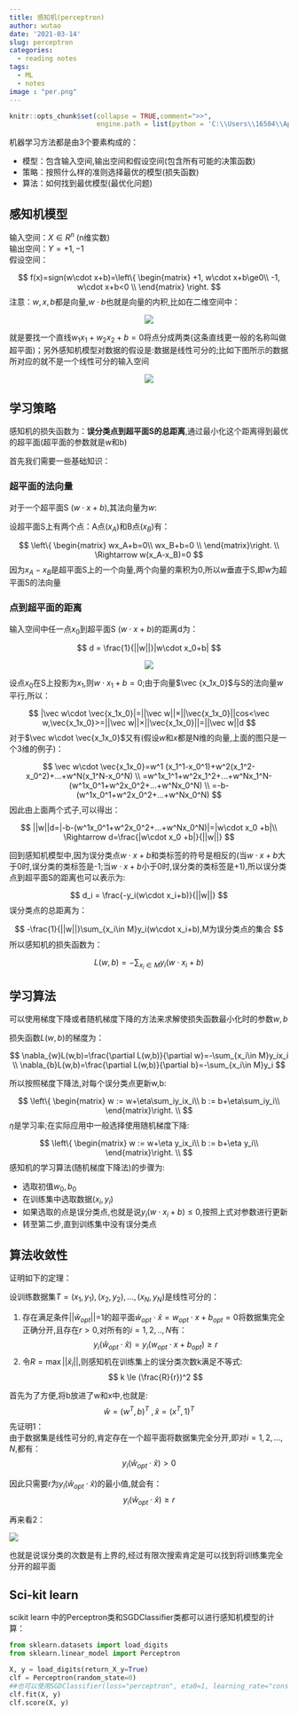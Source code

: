 ---
title: 感知机(perceptron)
author: wutao
date: '2021-03-14'
slug: perceptron
categories:
  - reading notes
tags:
  - ML
  - notes
image : "per.png"
---

```{r setup, include=FALSE,eval=TRUE}
knitr::opts_chunk$set(collapse = TRUE,comment=">>",
                      engine.path = list(python = 'C:\\Users\\16504\\AppData\\Local\\Programs\\Python\\Python38\\python.exe'))
```

机器学习方法都是由3个要素构成的：

-   模型：包含输入空间,输出空间和假设空间(包含所有可能的决策函数)
-   策略：按照什么样的准则选择最优的模型(损失函数)
-   算法：如何找到最优模型(最优化问题)

## 感知机模型

输入空间：$X \in R^n$ (n维实数)  
输出空间：$Y = {+1,-1}$  
假设空间：

$$
f(x)=sign(w\cdot x+b)=\left\{ 
\begin{matrix}
+1, w\cdot x+b\ge0\\
-1, w\cdot x+b<0 \\
\end{matrix}
\right.
$$
注意：$w,x,b$都是向量,$w\cdot b$也就是向量的内积,比如在二维空间中：

<center>

![](https://picgo-wutao.oss-cn-shanghai.aliyuncs.com/img/演示文稿1_01.png)

</center>

就是要找一个直线$w_1x_1+w_2x_2+b=0$将点分成两类(这条直线更一般的名称叫做超平面)；另外感知机模型对数据的假设是:数据是线性可分的;比如下图所示的数据所对应的就不是一个线性可分的输入空间

<center>

![](https://picgo-wutao.oss-cn-shanghai.aliyuncs.com/img/Rd9f79181b6f2972e0795a5815e8dc3a0.png)

</center>

## 学习策略

感知机的损失函数为：**误分类点到超平面S的总距离**,通过最小化这个距离得到最优的超平面(超平面的参数就是w和b)

首先我们需要一些基础知识：

### 超平面的法向量

对于一个超平面S ($w\cdot x+b$),其法向量为$w$:

设超平面S上有两个点：A点$(x_A)$和B点$(x_B)$有：

$$
\left\{ \begin{matrix}         
wx_A+b=0\\
wx_B+b=0 \\
\end{matrix}\right. \\
\Rightarrow w(x_A-x_B)=0
$$
因为$x_A-x_B$是超平面S上的一个向量,两个向量的乘积为0,所以$w$垂直于S,即$w$为超平面S的法向量

### 点到超平面的距离

输入空间中任一点$x_0$到超平面S ($w\cdot x+b$)的距离d为：

$$
d = \frac{1}{||w||}|w\cdot x_0+b|
$$
<center>

![](https://picgo-wutao.oss-cn-shanghai.aliyuncs.com/img/image-20210314141051985.png)

</center>

设点$x_0$在S上投影为$x_1$,则$w\cdot x_1+b=0$;由于向量$\vec {x_1x_0}$与S的法向量$w$平行,所以：

$$
|\vec w\cdot \vec{x_1x_0}|=||\vec w||×||\vec{x_1x_0}||cos<\vec w,\vec{x_1x_0}>=||\vec w||×||\vec{x_1x_0}||=||\vec w||d
$$
对于$\vec w\cdot \vec{x_1x_0}$又有(假设$w$和$x$都是N维的向量,上面的图只是一个3维的例子)：

$$
\vec w\cdot \vec{x_1x_0}=w^1 (x_1^1-x_0^1)+w^2(x_1^2-x_0^2)+...+w^N(x_1^N-x_0^N) \\ =w^1x_1^1+w^2x_1^2+...+w^Nx_1^N-(w^1x_0^1+w^2x_0^2+...+w^Nx_0^N) \\ =-b-(w^1x_0^1+w^2x_0^2+...+w^Nx_0^N)
$$
因此由上面两个式子,可以得出：

$$
||w||d=|-b-(w^1x_0^1+w^2x_0^2+...+w^Nx_0^N)|=|w\cdot x_0 +b|\\
\Rightarrow d=\frac{|w\cdot x_0 +b|}{||w||} 
$$

回到感知机模型中,因为误分类点$w\cdot x+b$和类标签的符号是相反的(当$w\cdot x+b$大于0时,误分类的类标签是-1;当$w\cdot x+b$小于0时,误分类的类标签是+1),所以误分类点到超平面S的距离也可以表示为:

$$
d_i = \frac{-y_i(w\cdot x_i+b)}{||w||}
$$
误分类点的总距离为：

$$
-\frac{1}{||w||}\sum_{x_i\in M}y_i(w\cdot x_i+b),M为误分类点的集合
$$
所以感知机的损失函数为：

$$
L(w,b)=-\sum_{x_i\in M}y_i(w\cdot x_i+b)
$$

## 学习算法

可以使用梯度下降或者随机梯度下降的方法来求解使损失函数最小化时的参数$w,b$

损失函数$L(w,b)$的梯度为：

$$
\nabla_{w}L(w,b)=\frac{\partial L(w,b)}{\partial w}=-\sum_{x_i\in M}y_ix_i \\
\nabla_{b}L(w,b)=\frac{\partial L(w,b)}{\partial b}=-\sum_{x_i\in M}y_i
$$

所以按照梯度下降法,对每个误分类点更新w,b:

$$
\left\{ \begin{matrix}         
w := w+\eta\sum_iy_ix_i\\
b := b+\eta\sum_iy_i\\
\end{matrix}\right. \\
$$
$\eta$是学习率;在实际应用中一般选择使用随机梯度下降:

$$
\left\{ \begin{matrix}         
w := w+\eta y_ix_i\\
b := b+\eta y_i\\
\end{matrix}\right. \\
$$
感知机的学习算法(随机梯度下降法)的步骤为:

- 选取初值$w_0,b_0$
- 在训练集中选取数据$(x_i,y_i)$
- 如果选取的点是误分类点,也就是说$y_i(w\cdot x_i+b)\le0$,按照上式对参数进行更新
- 转至第二步,直到训练集中没有误分类点

## 算法收敛性

证明如下的定理：

设训练数据集$T={(x_1,y_1),(x_2,y_2),...,(x_N,y_N)}$是线性可分的：

1. 存在满足条件$||\hat w_{opt}||$=1的超平面$\hat w_{opt} \cdot \hat x=w_{opt}\cdot x+b_{opt}=0$将数据集完全正确分开,且存在$r>0$,对所有的$i=1,2,..,N$有：
$$
y_i(\hat w_{opt} \cdot \hat x)=y_i(w_{opt}\cdot x+b_{opt})\ge r
$$
2. 令$R=\max||\hat x_i||$,则感知机在训练集上的误分类次数k满足不等式:
$$
k \le (\frac{R}{r})^2
$$

首先为了方便,将b放进了w和x中,也就是:
$$
\hat w=(w^T,b)^T \ ,\hat x = (x^T,1)^T
$$
先证明1：     
由于数据集是线性可分的,肯定存在一个超平面将数据集完全分开,即对$i=1,2,...,N$,都有：
$$
y_i(\hat w_{opt} \cdot \hat x)>0
$$

因此只需要r为$y_i(\hat w_{opt} \cdot \hat x)$的最小值,就会有：
$$
y_i(\hat w_{opt} \cdot \hat x) \ge r
$$

再来看2：      

![](https://picgo-wutao.oss-cn-shanghai.aliyuncs.com/img/2021-03-14_16-08-55_00.png)

也就是说误分类的次数是有上界的,经过有限次搜索肯定是可以找到将训练集完全分开的超平面

## Sci-kit learn

scikit learn 中的Perceptron类和SGDClassifier类都可以进行感知机模型的计算：

```{python}
from sklearn.datasets import load_digits
from sklearn.linear_model import Perceptron

X, y = load_digits(return_X_y=True)
clf = Perceptron(random_state=0)
##也可以使用SGDClassifier(loss="perceptron", eta0=1, learning_rate="constant", penalty=None)
clf.fit(X, y)
clf.score(X, y)
```


